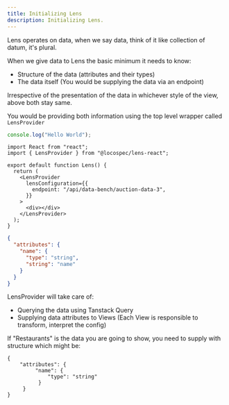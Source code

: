 ```yaml
---
title: Initializing Lens
description: Initializing Lens.
---
```


Lens operates on data, when we say data, think of it like collection of datum, it's plural.

When we give data to Lens the basic minimum it needs to know:

- Structure of the data (attributes and their types)
- The data itself (You would be supplying the data via an endpoint)

Irrespective of the presentation of the data in whichever style of the view, above both stay same.

You would be providing both information using the top level wrapper called `LensProvider`

```ts twoslash
console.log("Hello World");
```

```tsx twoslash title="index.tsx"
import React from "react";
import { LensProvider } from "@locospec/lens-react";

export default function Lens() {
  return (
    <LensProvider
      lensConfiguration={{
        endpoint: "/api/data-bench/auction-data-3",
      }}
    >
      <div></div>
    </LensProvider>
  );
}
```

```json
{
  "attributes": {
    "name": {
      "type": "string",
      "string": "name"
    }
  }
}
```

LensProvider will take care of:

- Querying the data using Tanstack Query
- Supplying data attributes to Views (Each View is responsible to transform, interpret the config)

If "Restaurants" is the data you are going to show, you need to supply with structure which might be:

```
{
    "attributes": {
         "name": {
             "type": "string"
          }
     }
}

```
